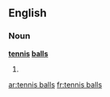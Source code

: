 ==English==

===Noun===
'''[[tennis]] [[ball]]s'''

# {{plural of|[[tennis ball]]}}

[[ar:tennis balls]]
[[fr:tennis balls]]